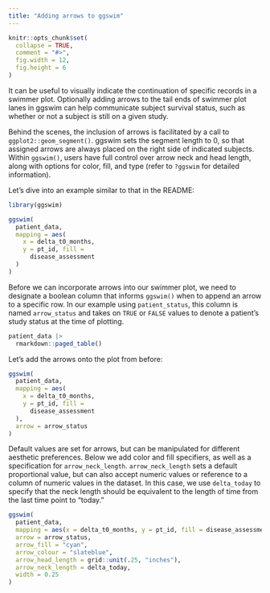 ```yaml
---
title: "Adding arrows to ggswim"
---
```


```r
knitr::opts_chunk$set(
  collapse = TRUE,
  comment = "#>",
  fig.width = 12,
  fig.height = 6
)
```

It can be useful to visually indicate the continuation of specific records in a swimmer plot. Optionally adding arrows to the tail ends of swimmer plot lanes in ggswim can help communicate subject survival status, such as whether or not a subject is still on a given study.

Behind the scenes, the inclusion of arrows is facilitated by a call to `ggplot2::geom_segment()`. ggswim sets the segment length to 0, so that assigned arrows are always placed on the right side of indicated subjects. Within `ggswim()`, users have full control over arrow neck and head length, along with options for color, fill, and type (refer to `?ggswim` for detailed information).

Let's dive into an example similar to that in the README:

```r
library(ggswim)

ggswim(
  patient_data,
  mapping = aes(
    x = delta_t0_months,
    y = pt_id, fill =
      disease_assessment
  )
)
```

Before we can incorporate arrows into our swimmer plot, we need to designate a boolean column that informs `ggswim()` when to append an arrow to a specific row. In our example using `patient_status`, this column is named `arrow_status` and takes on `TRUE` or `FALSE` values to denote a patient's study status at the time of plotting.

```r
patient_data |>
  rmarkdown::paged_table()
```

Let's add the arrows onto the plot from before:

```r
ggswim(
  patient_data,
  mapping = aes(
    x = delta_t0_months,
    y = pt_id, fill =
      disease_assessment
  ),
  arrow = arrow_status
)
```

Default values are set for arrows, but can be manipulated for different aesthetic preferences. Below we add color and fill specifiers, as well as a specification for `arrow_neck_length`. `arrow_neck_length` sets a default proportional value, but can also accept numeric values or reference to a column of numeric values in the dataset. In this case, we use `delta_today` to specify that the neck length should be equivalent to the length of time from the last time point to "today."

```r
ggswim(
  patient_data,
  mapping = aes(x = delta_t0_months, y = pt_id, fill = disease_assessment),
  arrow = arrow_status,
  arrow_fill = "cyan",
  arrow_colour = "slateblue",
  arrow_head_length = grid::unit(.25, "inches"),
  arrow_neck_length = delta_today,
  width = 0.25
)
```
